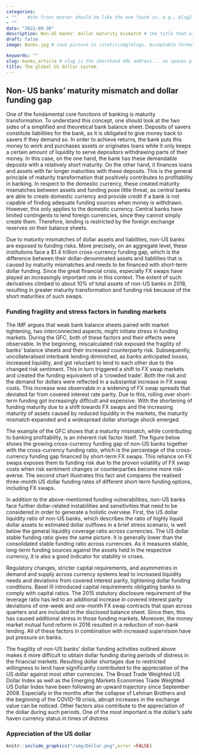 ```yaml
---
categories:  
- ""    #the front matter should be like the one found in, e.g., blog2.md. It cannot be like the normal Rmd we used
- ""
date: "2021-09-30"
description: Non-US banks' dollar maturity mismatch # the title that will show up once someone gets to this page
draft: false
image: Banks.jpg # save picture in \static\img\blogs. Acceptable formats= jpg, jpeg, or png . Your iPhone pics wont work

keywords: ""
slug: banks_article # slug is the shorthand URL address... no spaces plz
title: The global US dollar system
---
```

  


## Non- US banks' maturity mismatch and dollar funding gap

One of the fundamental core functions of banking is maturity transformation. To understand this concept, one should look at the two sides of a simplified and theoretical bank balance sheet. Deposits of savers constitute liabilities for the bank, as it is obligated to give money back to savers if they demand so. In order to achieve returns, the bank puts this money to work and purchases assets or originates loans while it only keeps a certain amount of liquidity to serve depositors withdrawing parts of their money. In this case, on the one hand, the bank has these demandable deposits with a relatively short maturity. On the other hand, it finances loans and assets with far longer maturities with these deposits. This is the general principle of maturity transformation that positively contributes to profitability in banking. In respect to the domestic currency, these created maturity mismatches between assets and funding pose little threat, as central banks are able to create domestic currency and provide credit if a bank is not capable of finding adequate funding sources when money is withdrawn. However, this only applies to the domestic currency. Central banks have limited contingents to lend foreign currencies, since they cannot simply create them. Therefore, lending is restricted by the foreign exchange reserves on their balance sheets.

Due to maturity mismatches of dollar assets and liabilities, non-US banks are exposed to funding risks. More precisely, on an aggregate level, these institutions face a $1.4 trillion cross-currency funding gap, which is the difference between their dollar-denominated assets and liabilities that is caused by maturity mismatches and needs to be financed with short-term dollar funding. Since the great financial crisis, especially FX swaps have played an increasingly important role in this context. The extent of such derivatives climbed to about 10% of total assets of non-US banks in 2018, resulting in greater maturity transformation and funding risk because of the short maturities of such swaps.


### Funding fragility and stress factors in funding markets

The IMF argues that weak bank balance sheets paired with market tightening, two interconnected aspects, might initiate stress in funding markets. During the GFC, both of these factors and their effects were observable. In the beginning, miscalculated risk exposed the fragility of banks’ balance sheets and their increased counterparty risk. Subsequently, uncollateralised interbank lending diminished, as banks anticipated losses, increased liquidity, and got reluctant to lend to each other due to the changed risk sentiment. This in turn triggered a shift to FX swap markets and created the funding equivalent of a ‘crowded trade’. Both the risk and the demand for dollars were reflected in a substantial increase in FX swap costs. This increase was observable in a widening of FX swap spreads that deviated far from covered interest rate parity. Due to this, rolling over short-term funding got increasingly difficult and expensive. With the shortening of funding maturity due to a shift towards FX swaps and the increasing maturity of assets caused by reduced liquidity in the markets, the maturity mismatch expanded and a widespread dollar shortage shock emerged.

The example of the GFC shows that a maturity mismatch, while contributing to banking profitability, is an inherent risk factor itself. The figure below shows the growing cross-currency funding gap of non-US banks together with the cross-currency funding ratio, which is the percentage of the cross-currency funding gap financed by short-term FX swaps. This reliance on FX swaps exposes them to funding risk due to the proven volatility of FX swap costs when risk sentiment changes or counterparties become more risk-averse. The second chart illustrates this fact and compares the realised three-month US dollar funding rates of different short-term funding options, including FX swaps.

In addition to the above-mentioned funding vulnerabilities, non-US banks face further dollar-related instabilities and sensitivities that need to be considered in order to generate a holistic overview. First, the US dollar liquidity ratio of non-US banks, which describes the ratio of highly liquid dollar assets to estimated dollar outflows in a brief stress scenario, is well below the general liquidity coverage ratio across currencies. The US dollar stable funding ratio gives the same picture. It is generally lower than the consolidated stable funding ratio across currencies. As it measures stable, long-term funding sources against the assets held in the respective currency, it is also a good indicator for stability in crises.

Regulatory changes, stricter capital requirements, and asymmetries in demand and supply across currency systems lead to increased liquidity needs and deviations from covered interest parity, tightening dollar funding conditions. Basel III introduced capital requirements obligating banks to comply with capital ratios. The 2015 statutory disclosure requirement of the leverage ratio has led to an additional increase in covered interest parity deviations of one-week and one-month FX swap contracts that span across quarters and are included in the disclosed balance sheet. Since then, this has caused additional stress in those funding markets. Moreover, the money market mutual fund reform in 2016 resulted in a reduction of non-bank lending. All of these factors in combination with increased supervision have put pressure on banks.

The fragility of non-US banks’ dollar funding activities outlined above makes it more difficult to obtain dollar funding during periods of distress in the financial markets. Resulting dollar shortages due to restricted willingness to lend have significantly contributed to the appreciation of the US dollar against most other currencies. The Broad Trade Weighted US Dollar Index as well as the Emerging Markets Economies Trade Weighted US Dollar Index have been following an upward trajectory since September 2008. Especially in the months after the collapse of Lehman Brothers and the beginning of the COVID-19 crisis, abrupt increases in the exchange value can be noticed. Other factors also contribute to the appreciation of the dollar during such periods. One of the most important is the dollar’s safe haven currency status in times of distress

### Appreciation of the US dollar
```r
knitr::include_graphics("/img/Dollar.png",error =FALSE)
```
